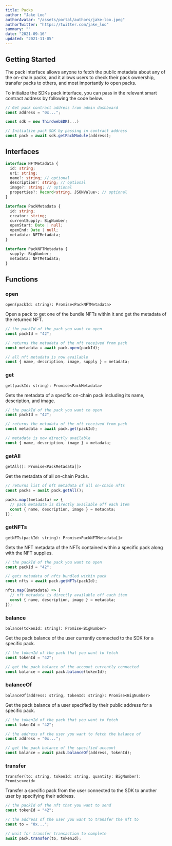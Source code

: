 ```yaml
---
title: Packs
author: "Jake Loo"
authorAvatar: "/assets/portal/authors/jake-loo.jpeg"
authorTwitter: "https://twitter.com/jake_loo"
summary: ""
date: "2021-09-16"
updated: "2021-11-05"
---
```


## Getting Started

The pack interface allows anyone to fetch the public metadata about any of the on-chain packs, and it allows users to check their pack ownership, transfer packs to others, and most importantly to open packs.

To initialize the SDKs pack interface, you can pass in the relevant smart contract address by following the code below.

```js
// Get pack contract address from admin dashboard
const address = "0x...";

const sdk = new ThirdwebSDK(...)

// Initialize pack SDK by passing in contract address
const pack = await sdk.getPackModule(address);
```

## Interfaces

```ts
interface NFTMetadata {
  id: string;
  uri: string;
  name?: string; // optional
  description?: string; // optional
  image?: string; // optional
  properties?: Record<string, JSONValue>; // optional
}

interface PackMetadata {
  id: string;
  creator: string;
  currentSupply: BigNumber;
  openStart: Date | null;
  openEnd: Date | null;
  metadata: NFTMetadata;
}

interface PackNFTMetadata {
  supply: BigNumber;
  metadata: NFTMetadata;
}
```

## Functions

### open

`open(packId: string): Promise<PackNFTMetadata>`

Open a pack to get one of the bundle NFTs within it and get the metadata of the returned NFT.

```js
// the packId of the pack you want to open
const packId = "42";

// returns the metadata of the nft received from pack
const metadata = await pack.open(packId);

// all nft metadata is now available
const { name, description, image, supply } = metadata;
```

### get

`get(packId: string): Promise<PackMetadata>`

Gets the metadata of a specific on-chain pack including its name, description, and image.

```js
// the packId of the pack you want to open
const packId = "42";

// returns the metadata of the nft received from pack
const metadata = await pack.get(packId);

// metadata is now directly available
const { name, description, image } = metadata;
```

### getAll

`getAll(): Promise<PackMetadata[]>`

Get the metadata of all on-chain Packs.

```js
// returns list of nft metadata of all on-chain nfts
const packs = await pack.getAll();

packs.map((metadata) => {
  // pack metadata is directly available off each item
  const { name, description, image } = metadata;
});
```

### getNFTs

`getNFTs(packId: string): Promise<PackNFTMetadata[]>`

Gets the NFT metadata of the NFTs contained within a specific pack along with the NFT supplies.

```js
// the packId of the pack you want to open
const packId = "42";

// gets metadata of nfts bundled within pack
const nfts = await pack.getNFTs(packId);

nfts.map((metadata) => {
  // nft metadata is directly available off each item
  const { name, description, image } = metadata;
});
```

### balance

`balance(tokenId: string): Promise<BigNumber>`

Get the pack balance of the user currently connected to the SDK for a specific pack.

```js
// the tokenId of the pack that you want to fetch
const tokenId = "42";

// get the pack balance of the account currently connected
const balance = await pack.balance(tokenId);
```

### balanceOf

`balanceOf(address: string, tokenId: string): Promise<BigNumber>`

Get the pack balance of a user specified by their public address for a specific pack.

```js
// the tokenId of the pack that you want to fetch
const tokenId = "42";

// the address of the user you want to fetch the balance of
const address = "0x...";

// get the pack balance of the specified account
const balance = await pack.balanceOf(address, tokenId);
```

### transfer

`transfer(to: string, tokenId: string, quantity: BigNumber): Promise<void>`

Transfer a specific pack from the user connected to the SDK to another user by specifying their address.

```js
// the packId of the nft that you want to send
const tokenId = "42";

// the address of the user you want to transfer the nft to
const to = "0x...";

// wait for transfer transaction to complete
await pack.transfer(to, tokenId);
```
